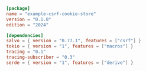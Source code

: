 ```toml  title="csrf-cookie-store/Cargo.toml"
[package]
name = "example-csrf-cookie-store"
version = "0.1.0"
edition = "2024"

[dependencies]
salvo = { version = "0.77.1", features = ["csrf"] }
tokio = { version = "1", features = ["macros"] }
tracing = "0.1"
tracing-subscriber = "0.3"
serde = { version = "1", features = ["derive"] }

```